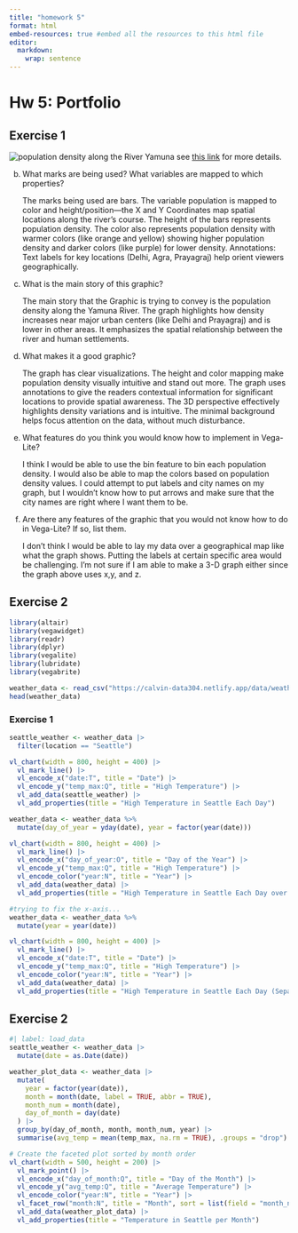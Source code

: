 ```yaml
---
title: "homework 5"
format: html
embed-resources: true #embed all the resources to this html file
editor: 
  markdown: 
    wrap: sentence
---
```


# Hw 5: Portfolio

## Exercise 1

![population density along the River Yamuna](https://i.redd.it/q4qc6z18q2he1.jpeg) see [this link](https://www.reddit.com/r/dataisbeautiful/comments/1ihca96/oc_a_river_of_faith_a_river_in_crisis_the_yamunas/#lightbox) for more details.

b.  What marks are being used?
    What variables are mapped to which properties?

    The marks being used are bars.
    The variable population is mapped to color and height/position—the X and Y Coordinates map spatial locations along the river's course.
    The height of the bars represents population density.
    The color also represents population density with warmer colors (like orange and yellow) showing higher population density and darker colors (like purple) for lower density.
    Annotations: Text labels for key locations (Delhi, Agra, Prayagraj) help orient viewers geographically.

c.  What is the main story of this graphic?

    The main story that the Graphic is trying to convey is the population density along the Yamuna River.
    The graph highlights how density increases near major urban centers (like Delhi and Prayagraj) and is lower in other areas.
    It emphasizes the spatial relationship between the river and human settlements.

d.  What makes it a good graphic?

    The graph has clear visualizations.
    The height and color mapping make population density visually intuitive and stand out more.
    The graph uses annotations to give the readers contextual information for significant locations to provide spatial awareness.
    The 3D perspective effectively highlights density variations and is intuitive.
    The minimal background helps focus attention on the data, without much disturbance.

e.  What features do you think you would know how to implement in Vega-Lite?

    I think I would be able to use the bin feature to bin each population density.
    I would also be able to map the colors based on population density values.
    I could attempt to put labels and city names on my graph, but I wouldn't know how to put arrows and make sure that the city names are right where I want them to be.

f.  Are there any features of the graphic that you would not know how to do in Vega-Lite?
    If so, list them.

    I don't think I would be able to lay my data over a geographical map like what the graph shows.
    Putting the labels at certain specific area would be challenging.
    I'm not sure if I am able to make a 3-D graph either since the graph above uses x,y, and z.

## Exercise 2

```r
library(altair)
library(vegawidget)
library(readr)
library(dplyr)
library(vegalite)
library(lubridate)
library(vegabrite)
```

```r
weather_data <- read_csv("https://calvin-data304.netlify.app/data/weather-with-dates.csv")
head(weather_data)
```

### Exercise 1

```r
seattle_weather <- weather_data |>
  filter(location == "Seattle")
```

```r
vl_chart(width = 800, height = 400) |>
  vl_mark_line() |>
  vl_encode_x("date:T", title = "Date") |>
  vl_encode_y("temp_max:Q", title = "High Temperature") |>
  vl_add_data(seattle_weather) |>
  vl_add_properties(title = "High Temperature in Seattle Each Day")
```
```r
weather_data <- weather_data %>%
  mutate(day_of_year = yday(date), year = factor(year(date)))

vl_chart(width = 800, height = 400) |>
  vl_mark_line() |>
  vl_encode_x("day_of_year:O", title = "Day of the Year") |>
  vl_encode_y("temp_max:Q", title = "High Temperature") |>
  vl_encode_color("year:N", title = "Year") |>
  vl_add_data(weather_data) |>
  vl_add_properties(title = "High Temperature in Seattle Each Day over Years")
```
```r
#trying to fix the x-axis...
weather_data <- weather_data %>%
  mutate(year = year(date))

vl_chart(width = 800, height = 400) |>
  vl_mark_line() |>
  vl_encode_x("date:T", title = "Date") |>
  vl_encode_y("temp_max:Q", title = "High Temperature") |>
  vl_encode_color("year:N", title = "Year") |>
  vl_add_data(weather_data) |>
  vl_add_properties(title = "High Temperature in Seattle Each Day (Separated by Year)")
```




## Exercise 2

```r
#| label: load_data
seattle_weather <- weather_data |>
  mutate(date = as.Date(date))
```

```r
weather_plot_data <- weather_data |>
  mutate(
    year = factor(year(date)),
    month = month(date, label = TRUE, abbr = TRUE),
    month_num = month(date),
    day_of_month = day(date)
  ) |>
  group_by(day_of_month, month, month_num, year) |>
  summarise(avg_temp = mean(temp_max, na.rm = TRUE), .groups = "drop")

# Create the faceted plot sorted by month order
vl_chart(width = 500, height = 200) |>
  vl_mark_point() |>
  vl_encode_x("day_of_month:Q", title = "Day of the Month") |>
  vl_encode_y("avg_temp:Q", title = "Average Temperature") |>
  vl_encode_color("year:N", title = "Year") |>
  vl_facet_row("month:N", title = "Month", sort = list(field = "month_num", order = "ascending")) |>
  vl_add_data(weather_plot_data) |>
  vl_add_properties(title = "Temperature in Seattle per Month")
```
